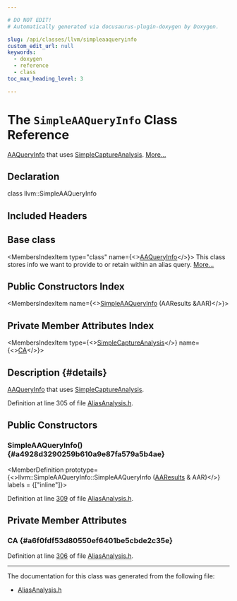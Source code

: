 ```yaml
---

# DO NOT EDIT!
# Automatically generated via docusaurus-plugin-doxygen by Doxygen.

slug: /api/classes/llvm/simpleaaqueryinfo
custom_edit_url: null
keywords:
  - doxygen
  - reference
  - class
toc_max_heading_level: 3

---
```





# The `SimpleAAQueryInfo` Class Reference

<DoxygenPage pluginConfig={pluginConfig}>

<a href="/docs/api/classes/llvm/aaqueryinfo">AAQueryInfo</a> that uses <a href="/docs/api/classes/llvm/simplecaptureanalysis">SimpleCaptureAnalysis</a>. <a href="#details">More...</a>

## Declaration

<CodeBlock>class llvm::SimpleAAQueryInfo</CodeBlock>

## Included Headers

<IncludesList>
<IncludesListItem
  filePath="llvm/Analysis/AliasAnalysis.h"
  permalink="/docs/api/files/include/include/llvm/include/llvm/analysis/aliasanalysis-h"
  isLocal="true" />
</IncludesList>

## Base class

<MembersIndex>

<MembersIndexItem
  type="class"
  name={<><a href="/docs/api/classes/llvm/aaqueryinfo">AAQueryInfo</a></>}>
This class stores info we want to provide to or retain within an alias query. <a href="/docs/api/classes/llvm/aaqueryinfo/#details">More...</a>
</MembersIndexItem>

</MembersIndex>

## Public Constructors Index

<MembersIndex>

<MembersIndexItem
  name={<><a href="#a4928d3290259b610a9e87fa579a5b4ae">SimpleAAQueryInfo</a> (AAResults &amp;AAR)</>}>
</MembersIndexItem>

</MembersIndex>

## Private Member Attributes Index

<MembersIndex>

<MembersIndexItem
  type={<><a href="/docs/api/classes/llvm/simplecaptureanalysis">SimpleCaptureAnalysis</a></>}
  name={<><a href="#a6f0fdf53d80550ef6401be5cbde2c35e">CA</a></>}>
</MembersIndexItem>

</MembersIndex>

## Description {#details}

<a href="/docs/api/classes/llvm/aaqueryinfo">AAQueryInfo</a> that uses <a href="/docs/api/classes/llvm/simplecaptureanalysis">SimpleCaptureAnalysis</a>.

Definition at line 305 of file <a href="/docs/api/files/include/include/llvm/include/llvm/analysis/aliasanalysis-h">AliasAnalysis.h</a>.

<SectionDefinition>

## Public Constructors

### SimpleAAQueryInfo() {#a4928d3290259b610a9e87fa579a5b4ae}

<MemberDefinition
  prototype={<>llvm::SimpleAAQueryInfo::SimpleAAQueryInfo (<a href="/docs/api/classes/llvm/aaresults">AAResults</a> &amp; AAR)</>}
  labels = {["inline"]}>

Definition at line <a href="/docs/api/files/include/include/llvm/include/llvm/analysis/aliasanalysis-h/#l00309">309</a> of file <a href="/docs/api/files/include/include/llvm/include/llvm/analysis/aliasanalysis-h">AliasAnalysis.h</a>.
</MemberDefinition>

</SectionDefinition>

<SectionDefinition>

## Private Member Attributes

### CA {#a6f0fdf53d80550ef6401be5cbde2c35e}

<MemberDefinition
  prototype="SimpleCaptureAnalysis llvm::SimpleAAQueryInfo::CA">

Definition at line <a href="/docs/api/files/include/include/llvm/include/llvm/analysis/aliasanalysis-h/#l00306">306</a> of file <a href="/docs/api/files/include/include/llvm/include/llvm/analysis/aliasanalysis-h">AliasAnalysis.h</a>.
</MemberDefinition>

</SectionDefinition>

<hr/>

The documentation for this class was generated from the following file:

<ul>
<li><a href="/docs/api/files/include/include/llvm/include/llvm/analysis/aliasanalysis-h">AliasAnalysis.h</a></li>
</ul>

</DoxygenPage>
